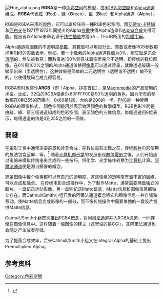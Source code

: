 {{多個問題|
{{inappropriate tone|time=2018-07-01T04:27:00+00:00}}
{{expert-subject|time=2012-04-29T15:12:13+00:00}}
{{TARequired}}
}}
{{NoteTA
|1=zh-cn:信息;zh-hant:資訊;
|2=zh-cn:数码;zh-tw:數位;
|3=zh-cn:图像;zh-tw:圖檔;
|4=zh-cn:计算机;zh-tw:電腦;
|5=zh:累積;zh-cn:积累;zh-hant:累積;
|6=zh-cn:蓝屏;zh-hant:藍幕;
|7=zh:儲存;zh-cn:存储;zh-hant:儲存;
}}
[[File:Hue_alpha.png|thumb]]
'''RGBA'''是一种[[色彩空间|色彩空间]]的模型，由[[RGB色彩空間|RGB色彩空間]]和[[Alpha通道|Alpha通道]]组成。'''RGBA'''代表[[紅|紅]]（'''R'''ed）、[[綠|綠]]（'''G'''reen）、[[藍|藍]]（'''B'''lue）和Alpha通道（'''A'''lpha）。

RGB是RGBA采用的[[真彩色|颜色]]，它可以屬於任何一種RGB色彩空間。而[[Edwin_Catmull|艾德文·卡特姆]]和[[匠白光|匠白光]]在1971至1972年间提出的Alpha[[參數_(程式設計)|參數]]使得Alpha渲染和[[Alpha合成|Alpha合成]]变得可能。提出者以''Alpha''来命名源于[[线性插值|线性插值]]方程αA + (1-α)B所用的[[希腊字母|希腊字母]]。

Alpha通道為圖像的不透明度[[參數_(程式設計)|參數]]，其數值可以用百分比、整数或者像RGB参数那样用0到1的实数表示。例如，若一个像素的Alpha通道數值为0%，那它就是完全[[透明|透明]]的，無法被看見；而數值為100%则意味着像素完全不透明，即传统的數位图像。在0%與100%之間的Alpha通道值使得[[像素|像素]]可以透过背景，就像透過玻璃一般顯示出來（半透明性），这种效果是简单的二元透明性（透明或不透明）做不到的，它使得数码合成变得容易。

RGBA有时也寫作'''ARGB'''（即「Alpha」排在首位），是[[Macromedia|Macromedia]]的产品使用的术语。比如，32位的RGBA像素0x80FFFF00是50%透明的黄色，因为所有的参数都在0到255的范围内。0x80是128，大约是200的一半。[[PNG|PNG]]是一种使用RGBA的图像格式。
顏色空間是用於表示物理顏色的數學模型。RGB色彩空間是由紅、綠、藍三個通道組成的色彩空間，表示顏色的三維信息。每個通道用8位表示，每個通道的值是0到255之間的一個值。

== 開發 ==
在電影工業中通常需要前景和背景合成。在數位電影出现之前，传统[[胶片|胶片]]电影使用的技法包含蓝屏、{{link-en|啞光|Matte}}等。<ref>{{cite book|title= 《中国电影年鉴》|author= [[中国电影家协会|中国电影家协会]]|year= 2010|page= 503|volume= 2010|publisher= [[中国电影出版社|中国电影出版社]]}}</ref>
随着[[计算机图形学|计算机图形学]]的发展出现[[數位電影|數位電影]]之後，人们开始通过电脑来模拟传统电影合成的一些技巧，将化学、光学操作转换为[[计算机|计算机]]计算。[[阿爾法通道|阿爾法通道]]便是源自摳像的概念。

遮罩图像中每个像素都可以有自己的透明度，这些像素的透明度有着丰富的层级，可以合成和融合。
在传统电影合成操作中，为了制作Matte，通常需要两盘独立的胶片，一盘记录运动影像，另一盘则记录Matte信息，Matte信息和图像信息都独立存在。而Catmull/Smith小组开发的阿爾法通道概念將它和图像信息一并存储和移动，使Matte信息变成影像的一部分，而不像传统操作中需要单独的一盘胶片提供Matte信息。

Catmull/Smith小组首次推出RGBA概念，将[[阿爾法通道|阿爾法通道]]并入RGBA通道，一同存储在图像信息中。这样随着一幅图像的建立（这里说的是CGI），其阿爾法通道也会随之产生或者存储。

为了提高合成效率，后来Catmull/Smith小组又在Integral Alpha的基础上提出Premultiplied Alpha。

==参考资料==
<references/>

[[Category:色彩空間|Category:色彩空間]]
